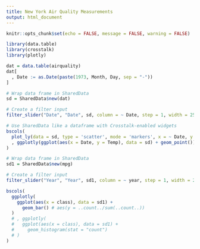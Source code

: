 ```yaml
---
title: New York Air Quality Measurements
output: html_document
---
```


```r
knitr::opts_chunk$set(echo = FALSE, message = FALSE, warning = FALSE)

```

```r
library(data.table)
library(crosstalk)
library(plotly)

```

```r
dat = data.table(airquality)
dat[
  , Date := as.Date(paste(1973, Month, Day, sep = "-"))
]

# Wrap data frame in SharedData
sd = SharedData$new(dat)

# Create a filter input
filter_slider("Date", "Date", sd, column = ~ Date, step = 1, width = 250)

# Use SharedData like a dataframe with Crosstalk-enabled widgets
bscols(
  plot_ly(data = sd, type = 'scatter', mode = 'markers', x = ~ Date, y = ~ Temp)
  , ggplotly(ggplot(aes(x = Date, y = Temp), data = sd) + geom_point())
)

```

```r
# Wrap data frame in SharedData
sd1 = SharedData$new(mpg)

# Create a filter input
filter_slider("Year", "Year", sd1, column = ~ year, step = 1, width = 250)

bscols(
  ggplotly(
    ggplot(aes(x = class), data = sd1) + 
      geom_bar() # aes(y = ..count../sum(..count..))
  )
  # , ggplotly(
  #   ggplot(aes(x = class), data = sd1) + 
  #     geom_histogram(stat = "count")
  # )
)

```

